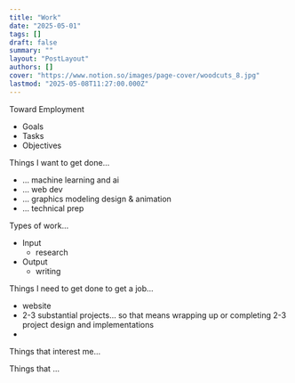 ```yaml
---
title: "Work"
date: "2025-05-01"
tags: []
draft: false
summary: ""
layout: "PostLayout"
authors: []
cover: "https://www.notion.so/images/page-cover/woodcuts_8.jpg"
lastmod: "2025-05-08T11:27:00.000Z"
---
```



Toward Employment

- Goals
- Tasks
- Objectives

Things I want to get done…

- … machine learning and ai
- … web dev
- … graphics modeling design & animation
- … technical prep

Types of work…

- Input
    - research
- Output
    - writing

Things I need to get done to get a job…

- website
- 2-3 substantial projects… so that means wrapping up or completing 2-3 project design and implementations
- 

Things that interest me…


Things that …